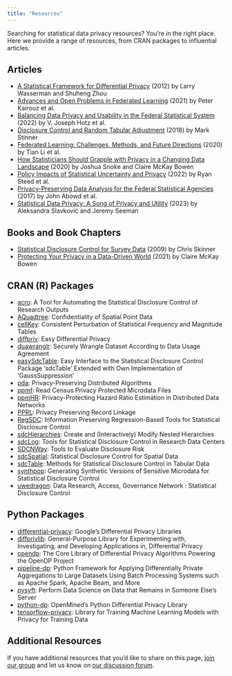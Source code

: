 ```yaml
---
title: "Resources"
---
```


Searching for statistical data privacy resources? You’re in the right place. Here we provide a range of resources, from CRAN packages to influential articles.

## Articles

- [A Statistical Framework for Differential Privacy](https://doi.org/10.1198/jasa.2009.tm08651) (2012) by Larry Wasserman and Shuheng Zhou
- [Advances and Open Problems in Federated Learning](https://www.nowpublishers.com/article/Details/MAL-083) (2021) by Peter Kairouz et al.
- [Balancing Data Privacy and Usability in the Federal Statistical System](https://www.pnas.org/doi/full/10.1073/pnas.2104906119) (2022) by V. Joseph Hotz et al.
- [Disclosure Control and Random Tabular Adjustment](https://nces.ed.gov/FCSM/pdf/G5_Stinner_2018FCSM.pdf) (2018) by Mark Stinner
- [Federated Learning: Challenges, Methods, and Future Directions](https://ieeexplore.ieee.org/document/9084352) (2020) by Tian Li et al.
- [How Statisticians Should Grapple with Privacy in a Changing Data Landscape](https://chance.amstat.org/2020/11/changing-data-landscape/) (2020) by Joshua Snoke and Claire McKay Bowen
- [Policy Impacts of Statistical Uncertainty and Privacy](https://www.science.org/doi/10.1126/science.abq4481) (2022) by Ryan Steed et al.
- [Privacy-Preserving Data Analysis for the Federal Statistical Agencies](https://cra.org/ccc/wp-content/uploads/sites/2/2015/01/CCCPrivacyTaskForcePaperRevised-FINAL.pdf) (2017) by John Abowd et al.
- [Statistical Data Privacy: A Song of Privacy and Utility](https://www.annualreviews.org/doi/abs/10.1146/annurev-statistics-033121-112921) (2023) by Aleksandra Slavković and Jeremy Seeman

## Books and Book Chapters

- [Statistical Disclosure Control for Survey Data](https://www.sciencedirect.com/science/article/abs/pii/S0169716108000151) (2009) by Chris Skinner
- [Protecting Your Privacy in a Data-Driven World](https://www.amazon.com/Protecting-Privacy-Data-Driven-Statistical-Reasoning-ebook/dp/B09JM4LTJ7/) (2021) by Claire McKay Bowen

## CRAN (R) Packages

- [acro](https://cran.r-project.org/web/packages/acro/index.html): A Tool for Automating the Statistical Disclosure Control of Research Outputs
- [AQuadtree](https://cran.r-project.org/web/packages/AQuadtree/index.html): Confidentiality of Spatial Point Data
- [cellKey](https://cran.r-project.org/web/packages/cellKey/): Consistent Perturbation of Statistical Frequency and Magnitude Tables
- [diffpriv](https://cran.r-project.org/web/packages/diffpriv/index.html): Easy Differential Privacy
- [duawranglr](https://cran.r-project.org/web/packages/duawranglr/index.html): Securely Wrangle Dataset According to Data Usage Agreement
- [easySdcTable](https://cran.r-project.org/web/packages/easySdcTable/index.html): Easy Interface to the Statistical Disclosure Control Package 'sdcTable' Extended with Own Implementation of 'GaussSuppression'
- [pda](https://cran.r-project.org/web/packages/pda/index.html): Privacy-Preserving Distributed Algorithms
- [ppmf](https://cran.r-project.org/web/packages/ppmf/index.html): Read Census Privacy Protected Microdata Files
- [ppmHR](https://cran.r-project.org/web/packages/ppmHR/index.html): Privacy-Protecting Hazard Ratio Estimation in Distributed Data Networks
- [PPRL](https://cran.r-project.org/web/packages/PPRL/index.html): Privacy Preserving Record Linkage
- [RegSDC](https://cran.r-project.org/web/packages/RegSDC/index.html): Information Preserving Regression-Based Tools for Statistical Disclosure Control
- [sdcHierarchies](https://cran.r-project.org/web/packages/sdcHierarchies/index.html): Create and (Interactively) Modify Nested Hierarchies
- [sdcLog](https://cran.r-project.org/web/packages/sdcLog/index.html): Tools for Statistical Disclosure Control in Research Data Centers
- [SDCNWay](https://cran.r-project.org/web/packages/SDCNway/index.html): Tools to Evaluate Disclosure Risk
- [sdcSpatial](https://cran.r-project.org/web/packages/sdcSpatial/index.html): Statistical Disclosure Control for Spatial Data
- [sdcTable](https://cran.r-project.org/web/packages/sdcTable/index.html): Methods for Statistical Disclosure Control in Tabular Data
- [synthpop](https://cran.r-project.org/web/packages/synthpop/index.html): Generating Synthetic Versions of Sensitive Microdata for Statistical Disclosure Control
- [uwedragon](https://cran.r-project.org/web/packages/uwedragon/index.html): Data Research, Access, Governance Network : Statistical Disclosure Control

## Python Packages

- [differential-privacy](https://github.com/google/differential-privacy): Google's Differential Privacy Libraries
- [diffprivlib](https://github.com/IBM/differential-privacy-library): General-Purpose Library for Experimenting with, Investigating, and Developing Applications in, Differential Privacy
- [opendp](https://github.com/opendp/opendp): The Core Library of Differential Privacy Algorithms Powering the OpenDP Project
- [pipeline-dp](https://github.com/OpenMined/PipelineDP): Python Framework for Applying Differentially Private Aggregations to Large Datasets Using Batch Processing Systems such as Apache Spark, Apache Beam, and More 
- [pysyft](https://github.com/OpenMined/PySyft): Perform Data Science on Data that Remains in Someone Else's Server
- [python-dp](https://github.com/OpenMined/PyDP): OpenMined's Python Differential Privacy Library
- [tensorflow-privacy](https://github.com/tensorflow/privacy): Library for Training Machine Learning Models with Privacy for Training Data 

## Additional Resources

If you have additional resources that you'd like to share on this page, [join our group](https://PrivacyConfidentialityIG.github.io/join.html) and let us know on [our discussion forum](https://github.com/orgs/PrivacyConfidentialityIG/discussions).
